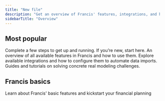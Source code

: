 ```yaml
---
title: "New file"
description: "Get an overview of Francis' features, integrations, and how to use them."
sidebarTitle: "Overview"
---
```


## Most popular

<CardGroup cols={2}>
  <Card title="Onboarding Guide (<10 min)" icon="forward" href="/documentation/onboarding-guide">
    Complete a few steps to get up and running. If you’re new, start here.
  </Card>

  <Card title="Features" icon="diamonds-4" href="/documentation/features/overview">
    An overview of all available features in Francis and how to use them.
  </Card>

  <Card title="Integrations" icon="database" href="/integrations/accounting/business-central">
    Explore available integrations and how to configure them to automate data imports.
  </Card>

  <Card title="Masterclasses" icon="graduation-cap" href="/masterclasses/overview">
    Guides and tutorials on solving concrete real modeling challenges.
  </Card>
</CardGroup>

## Francis basics

Learn about Francis' basic features and kickstart your financial planning

<CardGroup cols={3}>
  <Card title="Components" icon="diamonds-4" horizontal="TRUE" />

  <Card title="Date settings" icon="calendar" horizontal="TRUE" />

  <Card title="Mappings" icon="sparkles" horizontal="TRUE" />

  <Card title="Formulas" icon="code" horizontal="TRUE" />

  <Card title="Functions" icon="function" horizontal="TRUE" />

  <Card title="Shortcuts" icon="command" horizontal="TRUE" />
</CardGroup>